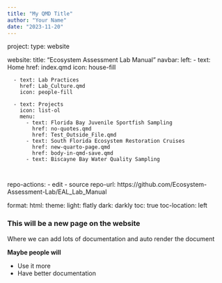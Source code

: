 ```yaml
---
title: "My QMD Title"
author: "Your Name"
date: "2023-11-20"
---
```

project: 
  type: website
  
website: 
  title: "Ecosystem Assessment Lab Manual"
  navbar: 
    left: 
      - text: Home
        href: index.qmd
        icon: house-fill
        
      - text: Lab Practices
        href: Lab_Culture.qmd
        icon: people-fill
        
      - text: Projects
        icon: list-ol
        menu:
          - text: Florida Bay Juvenile Sportfish Sampling
            href: no-quotes.qmd
            href: Test_Outside_File.qmd
          - text: South Florida Ecosystem Restoration Cruises
            href: new-quarto-page.qmd
            href: body-in-qmd-save.qmd
          - text: Biscayne Bay Water Quality Sampling
        
        
  repo-actions:
    - edit
    - source
  repo-url: https://github.com/Ecosystem-Assessment-Lab/EAL_Lab_Manual

format: 
  html: 
    theme:
      light: flatly
      dark: darkly
    toc: true
    toc-location: left


### This will be a new page on the website

Where we can add lots of documentation and auto render the document

**Maybe people will**

- Use it more
- Have better documentation
